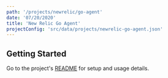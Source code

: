 ```yaml
---
path: '/projects/newrelic/go-agent'
date: '07/20/2020'
title: 'New Relic Go Agent'
projectConfig: 'src/data/projects/newrelic-go-agent.json'
---
```


## Getting Started

Go to the project's [README](https://github.com/newrelic/go-agent#readme) for setup and usage details.
